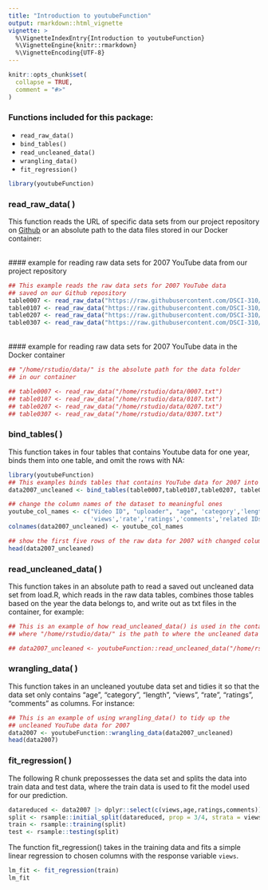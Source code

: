 ```yaml
---
title: "Introduction to youtubeFunction"
output: rmarkdown::html_vignette
vignette: >
  %\VignetteIndexEntry{Introduction to youtubeFunction}
  %\VignetteEngine{knitr::rmarkdown}
  %\VignetteEncoding{UTF-8}
---
```


```r
knitr::opts_chunk$set(
  collapse = TRUE,
  comment = "#>"
)
```

### Functions included for this package:
- `read_raw_data()`
- `bind_tables()`
- `read_uncleaned_data()`
- `wrangling_data()`
- `fit_regression()`

```r
library(youtubeFunction)
```

### read_raw_data( )
This function reads the URL of specific data sets from our project repository on [Github](https://github.com/DSCI-310/dsci-310-group-13) or an absolute path to the data files stored in our Docker container:

\
#### example for reading raw data sets for 2007 YouTube data from our project repository
```r
## This example reads the raw data sets for 2007 YouTube data
## saved on our Github repository
table0007 <- read_raw_data("https://raw.githubusercontent.com/DSCI-310/dsci-310-group-13/main/data/0007.txt")
table0107 <- read_raw_data("https://raw.githubusercontent.com/DSCI-310/dsci-310-group-13/main/data/0107.txt")
table0207 <- read_raw_data("https://raw.githubusercontent.com/DSCI-310/dsci-310-group-13/main/data/0207.txt")
table0307 <- read_raw_data("https://raw.githubusercontent.com/DSCI-310/dsci-310-group-13/main/data/0307.txt")
```

\
#### example for reading raw data sets for 2007 YouTube data in the Docker container
```r
## "/home/rstudio/data/" is the absolute path for the data folder
## in our container

## table0007 <- read_raw_data("/home/rstudio/data/0007.txt")
## table0107 <- read_raw_data("/home/rstudio/data/0107.txt")
## table0207 <- read_raw_data("/home/rstudio/data/0207.txt")
## table0307 <- read_raw_data("/home/rstudio/data/0307.txt")
```

### bind_tables( )
This function takes in four tables that contains Youtube data for one year, binds them into one table, and omit the rows with NA:
```r
library(youtubeFunction)
## This examples binds tables that contains YouTube data for 2007 into one table 
data2007_uncleaned <- bind_tables(table0007,table0107,table0207, table0307)

## change the column names of the dataset to meaningful ones
youtube_col_names <- c("Video ID", "uploader", "age", 'category','length',
                       'views','rate','ratings','comments','related IDs')
colnames(data2007_uncleaned) <- youtube_col_names

## show the first five rows of the raw data for 2007 with changed column names
head(data2007_uncleaned)
```

### read_uncleaned_data( )

This function takes in an absolute path to read a saved out uncleaned data set from load.R, which reads in the raw data tables, combines those tables based on the year the data belongs to, and write out as txt files in the container, for example:

```r
## This is an example of how read_uncleaned_data() is used in the container
## where "/home/rstudio/data/" is the path to where the uncleaned data is saved in the container

## data2007_uncleaned <- youtubeFunction::read_uncleaned_data("/home/rstudio/data/data2007_not_cleaned.txt")
```

### wrangling_data( )

This function takes in an uncleaned youtube data set and tidies it so that the data set only contains "age", "category", "length", "views", "rate", "ratings", "comments" as columns. For instance:

```r
## This is an example of using wrangling_data() to tidy up the 
## uncleaned YouTube data for 2007
data2007 <- youtubeFunction::wrangling_data(data2007_uncleaned)
head(data2007)
```

### fit_regression( )

The following R chunk prepossesses the data set and splits the data into train data and test data, where the train data is used to fit the model used for our prediction.

```r
datareduced <- data2007 |> dplyr::select(c(views,age,ratings,comments))
split <- rsample::initial_split(datareduced, prop = 3/4, strata = views)
train <- rsample::training(split)
test <- rsample::testing(split)
```


The function fit_regression() takes in the training data and fits a simple linear regression to chosen columns with the response variable `views`.
```r
lm_fit <- fit_regression(train)
lm_fit 
```

